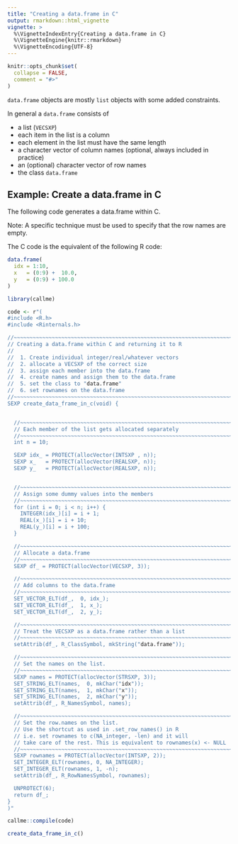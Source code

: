 ```yaml
---
title: "Creating a data.frame in C"
output: rmarkdown::html_vignette
vignette: >
  %\VignetteIndexEntry{Creating a data.frame in C}
  %\VignetteEngine{knitr::rmarkdown}
  %\VignetteEncoding{UTF-8}
---
```


```r
knitr::opts_chunk$set(
  collapse = FALSE,
  comment = "#>"
)
```



`data.frame` objects are mostly `list` objects with some added constraints.

In general a `data.frame` consists of

* a list (`VECSXP`)
* each item in the list is a column
* each element in the list must have the same length
* a character vector of column names (optional, always included in practice)
* an (optional) character vector of row names
* the class `data.frame`

## Example: Create a data.frame in C

The following code generates a data.frame within C.

Note: A specific technique must be used to specify that the row names are empty.

The C code is the equivalent of the following R code:

```r
data.frame(
  idx = 1:10,
  x   = (0:9) +  10.0,
  y   = (0:9) + 100.0
)
```


```r
library(callme) 

code <- r"(
#include <R.h>
#include <Rinternals.h>

//~~~~~~~~~~~~~~~~~~~~~~~~~~~~~~~~~~~~~~~~~~~~~~~~~~~~~~~~~~~~~~~~~~~~~~~~~~~~
// Creating a data.frame within C and returning it to R
//
//  1. Create individual integer/real/whatever vectors
//  2. allocate a VECSXP of the correct size
//  3. assign each member into the data.frame
//  4. create names and assign them to the data.frame
//  5. set the class to "data.frame"
//  6. set rownames on the data.frame
//~~~~~~~~~~~~~~~~~~~~~~~~~~~~~~~~~~~~~~~~~~~~~~~~~~~~~~~~~~~~~~~~~~~~~~~~~~~~
SEXP create_data_frame_in_c(void) {


  //~~~~~~~~~~~~~~~~~~~~~~~~~~~~~~~~~~~~~~~~~~~~~~~~~~~~~~~~~~~~~~~~~~~~~~~~~~
  // Each member of the list gets allocated separately
  //~~~~~~~~~~~~~~~~~~~~~~~~~~~~~~~~~~~~~~~~~~~~~~~~~~~~~~~~~~~~~~~~~~~~~~~~~~
  int n = 10;

  SEXP idx_ = PROTECT(allocVector(INTSXP , n));
  SEXP x_   = PROTECT(allocVector(REALSXP, n));
  SEXP y_   = PROTECT(allocVector(REALSXP, n));


  //~~~~~~~~~~~~~~~~~~~~~~~~~~~~~~~~~~~~~~~~~~~~~~~~~~~~~~~~~~~~~~~~~~~~~~~~~~
  // Assign some dummy values into the members
  //~~~~~~~~~~~~~~~~~~~~~~~~~~~~~~~~~~~~~~~~~~~~~~~~~~~~~~~~~~~~~~~~~~~~~~~~~~
  for (int i = 0; i < n; i++) {
    INTEGER(idx_)[i] = i + 1;
    REAL(x_)[i] = i + 10;
    REAL(y_)[i] = i + 100;
  }

  //~~~~~~~~~~~~~~~~~~~~~~~~~~~~~~~~~~~~~~~~~~~~~~~~~~~~~~~~~~~~~~~~~~~~~~~~~~
  // Allocate a data.frame
  //~~~~~~~~~~~~~~~~~~~~~~~~~~~~~~~~~~~~~~~~~~~~~~~~~~~~~~~~~~~~~~~~~~~~~~~~~~
  SEXP df_ = PROTECT(allocVector(VECSXP, 3));

  //~~~~~~~~~~~~~~~~~~~~~~~~~~~~~~~~~~~~~~~~~~~~~~~~~~~~~~~~~~~~~~~~~~~~~~~~~~
  // Add columns to the data.frame
  //~~~~~~~~~~~~~~~~~~~~~~~~~~~~~~~~~~~~~~~~~~~~~~~~~~~~~~~~~~~~~~~~~~~~~~~~~~
  SET_VECTOR_ELT(df_,  0, idx_);
  SET_VECTOR_ELT(df_,  1, x_);
  SET_VECTOR_ELT(df_,  2, y_);

  //~~~~~~~~~~~~~~~~~~~~~~~~~~~~~~~~~~~~~~~~~~~~~~~~~~~~~~~~~~~~~~~~~~~~~~~~~~
  // Treat the VECSXP as a data.frame rather than a list
  //~~~~~~~~~~~~~~~~~~~~~~~~~~~~~~~~~~~~~~~~~~~~~~~~~~~~~~~~~~~~~~~~~~~~~~~~~~
  setAttrib(df_, R_ClassSymbol, mkString("data.frame"));

  //~~~~~~~~~~~~~~~~~~~~~~~~~~~~~~~~~~~~~~~~~~~~~~~~~~~~~~~~~~~~~~~~~~~~~~~~~~
  // Set the names on the list.
  //~~~~~~~~~~~~~~~~~~~~~~~~~~~~~~~~~~~~~~~~~~~~~~~~~~~~~~~~~~~~~~~~~~~~~~~~~~
  SEXP names = PROTECT(allocVector(STRSXP, 3));
  SET_STRING_ELT(names,  0, mkChar("idx"));
  SET_STRING_ELT(names,  1, mkChar("x"));
  SET_STRING_ELT(names,  2, mkChar("y"));
  setAttrib(df_, R_NamesSymbol, names);

  //~~~~~~~~~~~~~~~~~~~~~~~~~~~~~~~~~~~~~~~~~~~~~~~~~~~~~~~~~~~~~~~~~~~~~~~~~~
  // Set the row.names on the list.
  // Use the shortcut as used in .set_row_names() in R
  // i.e. set rownames to c(NA_integer, -len) and it will
  // take care of the rest. This is equivalent to rownames(x) <- NULL
  //~~~~~~~~~~~~~~~~~~~~~~~~~~~~~~~~~~~~~~~~~~~~~~~~~~~~~~~~~~~~~~~~~~~~~~~~~~
  SEXP rownames = PROTECT(allocVector(INTSXP, 2));
  SET_INTEGER_ELT(rownames, 0, NA_INTEGER);
  SET_INTEGER_ELT(rownames, 1, -n);
  setAttrib(df_, R_RowNamesSymbol, rownames);

  UNPROTECT(6);
  return df_;
}
)"

callme::compile(code)

create_data_frame_in_c()
```